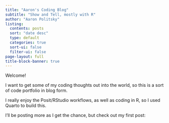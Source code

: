 ```yaml
---
title: "Aaron's Coding Blog"
subtitle: "Show and Tell, mostly with R" 
author: "Aaron Politsky"
listing:
  contents: posts
  sort: "date desc"
  type: default
  categories: true
  sort-ui: false
  filter-ui: false
page-layout: full
title-block-banner: true
---
```


Welcome! 

I want to get some of my coding thoughts out into the world, so this is a sort of code portfolio in blog form.

I really enjoy the Posit/RStudio workflows, as well as coding in R, so I used Quarto to build this.

I'll be posting more as I get the chance, but check out my first post:
